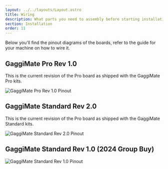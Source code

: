 ```yaml
---
layout: ../../layouts/Layout.astro
title: Wiring
description: What parts you need to assembly before starting installation
section: Installation
order: 11
---
```


Below you'll find the pinout diagrams of the boards, refer to the guide for your machine on how to wire it.

## GaggiMate Pro Rev 1.0

This is the current revision of the Pro board as shipped with the GaggiMate Pro kits.

<Image src={imgPinoutPro} width={1400} alt="GaggiMate Pro Rev 1.0 Pinout" />

## GaggiMate Standard Rev 2.0

This is the current revision of the Pro board as shipped with the GaggiMate Standard kits.

<Image src={imgPinoutStd} width={1400} alt="GaggiMate Standard Rev 2.0 Pinout" />

## GaggiMate Standard Rev 1.0 (2024 Group Buy)

<Image src={imgPinout} width={1400} alt="GaggiMate Standard Rev 1.0 Pinout" />
